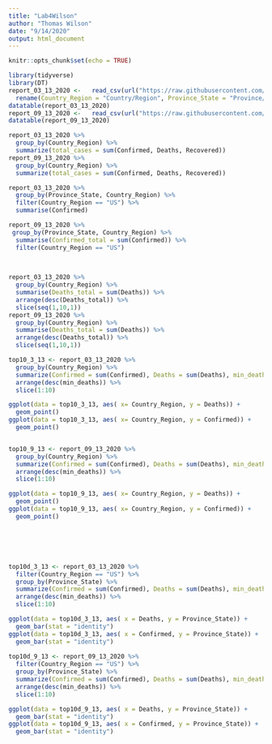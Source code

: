 ```yaml
---
title: "Lab4Wilson"
author: "Thomas Wilson"
date: "9/14/2020"
output: html_document
---
```


```r
knitr::opts_chunk$set(echo = TRUE)
```

```r
library(tidyverse)
library(DT)
report_03_13_2020 <-   read_csv(url("https://raw.githubusercontent.com/CSSEGISandData/COVID-19/master/csse_covid_19_data/csse_covid_19_daily_reports/03-13-2020.csv")) %>%
  rename(Country_Region = "Country/Region", Province_State = "Province/State")
datatable(report_03_13_2020)
report_09_13_2020 <-   read_csv(url("https://raw.githubusercontent.com/CSSEGISandData/COVID-19/master/csse_covid_19_data/csse_covid_19_daily_reports/09-13-2020.csv"))
datatable(report_09_13_2020)

```
```r
report_03_13_2020 %>%
  group_by(Country_Region) %>%
  summarize(total_cases = sum(Confirmed, Deaths, Recovered))
report_09_13_2020 %>%
  group_by(Country_Region) %>%
  summarize(total_cases = sum(Confirmed, Deaths, Recovered))
```
```r
report_03_13_2020 %>%
  group_by(Province_State, Country_Region) %>%
  filter(Country_Region == "US") %>%
  summarise(Confirmed)

report_09_13_2020 %>%
 group_by(Province_State, Country_Region) %>%
  summarise(Confirmed_total = sum(Confirmed)) %>%
  filter(Country_Region == "US")
  
  
```
```r
report_03_13_2020 %>%
  group_by(Country_Region) %>%
  summarise(Deaths_total = sum(Deaths)) %>%
  arrange(desc(Deaths_total)) %>%
  slice(seq(1,10,1))
report_09_13_2020 %>%
  group_by(Country_Region) %>%
  summarise(Deaths_total = sum(Deaths)) %>%
  arrange(desc(Deaths_total)) %>%
  slice(seq(1,10,1))
```
```r
top10_3_13 <- report_03_13_2020 %>%
  group_by(Country_Region) %>%
  summarize(Confirmed = sum(Confirmed), Deaths = sum(Deaths), min_deaths = min(Deaths)) %>%
  arrange(desc(min_deaths)) %>%
  slice(1:10)

ggplot(data = top10_3_13, aes( x= Country_Region, y = Deaths)) +
  geom_point()
ggplot(data = top10_3_13, aes( x= Country_Region, y = Confirmed)) +
  geom_point()


top10_9_13 <- report_09_13_2020 %>%
  group_by(Country_Region) %>%
  summarize(Confirmed = sum(Confirmed), Deaths = sum(Deaths), min_deaths = min(Deaths)) %>%
  arrange(desc(min_deaths)) %>%
  slice(1:10)

ggplot(data = top10_9_13, aes( x= Country_Region, y = Deaths)) +
  geom_point()
ggplot(data = top10_9_13, aes( x= Country_Region, y = Confirmed)) +
  geom_point()






top10d_3_13 <- report_03_13_2020 %>%
  filter(Country_Region == "US") %>%
  group_by(Province_State) %>%
  summarize(Confirmed = sum(Confirmed), Deaths = sum(Deaths), min_deaths = min(Deaths)) %>%
  arrange(desc(min_deaths)) %>%
  slice(1:10)

ggplot(data = top10d_3_13, aes( x = Deaths, y = Province_State)) +
  geom_bar(stat = "identity")
ggplot(data = top10d_3_13, aes( x = Confirmed, y = Province_State)) +
  geom_bar(stat = "identity")
  
top10d_9_13 <- report_09_13_2020 %>%
  filter(Country_Region == "US") %>%
  group_by(Province_State) %>%
  summarize(Confirmed = sum(Confirmed), Deaths = sum(Deaths), min_deaths = min(Deaths)) %>%
  arrange(desc(min_deaths)) %>%
  slice(1:10)

ggplot(data = top10d_9_13, aes( x = Deaths, y = Province_State)) +
  geom_bar(stat = "identity")
ggplot(data = top10d_9_13, aes( x = Confirmed, y = Province_State)) +
  geom_bar(stat = "identity")


  
```




